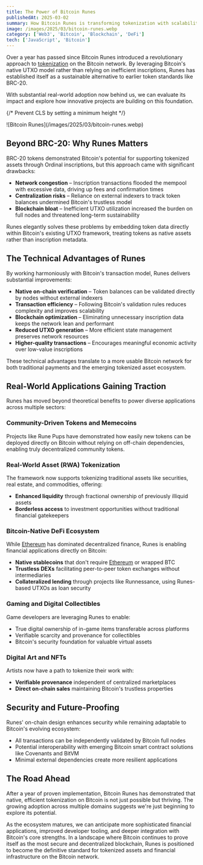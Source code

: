 ```yaml
---
title: The Power of Bitcoin Runes
publishedAt: 2025-03-02
summary: How Bitcoin Runes is transforming tokenization with scalability and real adoption
image: /images/2025/03/bitcoin-runes.webp
category: ['Web3', 'Bitcoin', 'Blockchain', 'DeFi']
tech: ['JavaScript', 'Bitcoin']
---
```


Over a year has passed since Bitcoin Runes introduced a revolutionary approach to [tokenization](/web3) on the Bitcoin network. By leveraging Bitcoin's native UTXO model rather than relying on inefficient inscriptions, Runes has established itself as a sustainable alternative to earlier token standards like BRC-20.

With substantial real-world adoption now behind us, we can evaluate its impact and explore how innovative projects are building on this foundation.

{/* Prevent CLS by setting a minimum height */}
<div style={{ minHeight: '300px' }}>
![Bitcoin Runes](/images/2025/03/bitcoin-runes.webp)
</div>

## Beyond BRC-20: Why Runes Matters

BRC-20 tokens demonstrated Bitcoin's potential for supporting tokenized assets through Ordinal inscriptions, but this approach came with significant drawbacks:

- **Network congestion** – Inscription transactions flooded the mempool with excessive data, driving up fees and confirmation times
- **Centralization risks** – Reliance on external indexers to track token balances undermined Bitcoin's trustless model
- **Blockchain bloat** – Inefficient UTXO utilization increased the burden on full nodes and threatened long-term sustainability

Runes elegantly solves these problems by embedding token data directly within Bitcoin's existing UTXO framework, treating tokens as native assets rather than inscription metadata.

## The Technical Advantages of Runes

By working harmoniously with Bitcoin's transaction model, Runes delivers substantial improvements:

- **Native on-chain verification** – Token balances can be validated directly by nodes without external indexers
- **Transaction efficiency** – Following Bitcoin's validation rules reduces complexity and improves scalability
- **Blockchain optimization** – Eliminating unnecessary inscription data keeps the network lean and performant
- **Reduced UTXO generation** – More efficient state management preserves network resources
- **Higher-quality transactions** – Encourages meaningful economic activity over low-value inscriptions

These technical advantages translate to a more usable Bitcoin network for both traditional payments and the emerging tokenized asset ecosystem.

## Real-World Applications Gaining Traction

Runes has moved beyond theoretical benefits to power diverse applications across multiple sectors:

### Community-Driven Tokens and Memecoins

Projects like Rune Pups have demonstrated how easily new tokens can be deployed directly on Bitcoin without relying on off-chain dependencies, enabling truly decentralized community tokens.

### Real-World Asset (RWA) Tokenization

The framework now supports tokenizing traditional assets like securities, real estate, and commodities, offering:
- **Enhanced liquidity** through fractional ownership of previously illiquid assets
- **Borderless access** to investment opportunities without traditional financial gatekeepers

### Bitcoin-Native DeFi Ecosystem

While [Ethereum](/tech/ethereum) has dominated decentralized finance, Runes is enabling financial applications directly on Bitcoin:
- **Native stablecoins** that don't require [Ethereum](/tech/ethereum) or wrapped BTC
- **Trustless DEXs** facilitating peer-to-peer token exchanges without intermediaries
- **Collateralized lending** through projects like Runnessance, using Runes-based UTXOs as loan security

### Gaming and Digital Collectibles

Game developers are leveraging Runes to enable:
- True digital ownership of in-game items transferable across platforms
- Verifiable scarcity and provenance for collectibles
- Bitcoin's security foundation for valuable virtual assets

### Digital Art and NFTs

Artists now have a path to tokenize their work with:
- **Verifiable provenance** independent of centralized marketplaces
- **Direct on-chain sales** maintaining Bitcoin's trustless properties

## Security and Future-Proofing

Runes' on-chain design enhances security while remaining adaptable to Bitcoin's evolving ecosystem:

- All transactions can be independently validated by Bitcoin full nodes
- Potential interoperability with emerging Bitcoin smart contract solutions like Covenants and BitVM
- Minimal external dependencies create more resilient applications

## The Road Ahead

After a year of proven implementation, Bitcoin Runes has demonstrated that native, efficient tokenization on Bitcoin is not just possible but thriving. The growing adoption across multiple domains suggests we're just beginning to explore its potential.

As the ecosystem matures, we can anticipate more sophisticated financial applications, improved developer tooling, and deeper integration with Bitcoin's core strengths. In a landscape where Bitcoin continues to prove itself as the most secure and decentralized blockchain, Runes is positioned to become the definitive standard for tokenized assets and financial infrastructure on the Bitcoin network.  
